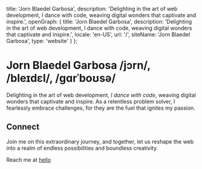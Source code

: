   title: 'Jorn Blaedel Garbosa',
  description:
    'Delighting in the art of web development, I dance with code, weaving digital wonders that captivate and inspire.',
  openGraph: {
    title: 'Jorn Blaedel Garbosa',
    description:
      'Delighting in the art of web development, I dance with code, weaving digital wonders that captivate and inspire.',
    locale: 'en-US',
    url: '/',
    siteName: 'Jorn Blaedel Garbosa',
    type: 'website'
  }
};

# Jorn Blaedel Garbosa <span>/jɔrn/, /bleɪdɛl/, /gɑrˈboʊsə/</span>

Delighting in the art of web development, _I dance with code_, weaving digital wonders that captivate and inspire. As a relentless problem solver, I fearlessly embrace challenges, for they are the fuel that ignites my passion.

## Connect

Join me on this extraordinary journey, and together, let us reshape the web into a realm of endless possibilities and boundless creativity.

Reach me at <a id="email" href="mailto:hello@jorndoescode.lol">hello</a>
